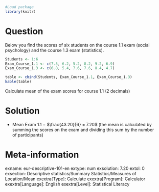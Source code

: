 ```{r, echo = FALSE, results = "hide"}
#Load package
library(knitr)
```

Question
========
Below you find the scores of six students on the course 1.1 exam (social psychology) and the course 1.3 exam (statistics). 

```{r, echo = FALSE}
Students <- 1:6
Exam_Course_1.1 <- c(7.5, 6.2, 5.2, 8.2, 9.2, 6.9)
Exam_Course_1.3 <- c(6.8, 5.4, 7.6, 7.6, 8.4, 4.7)

table <- cbind(Students, Exam_Course_1.1, Exam_Course_1.3)
kable(table)
```

Calculate mean of the exam scores for course 1.1 (2 decimals)


Solution
========
* Mean Exam 1.1 = $\frac{43.20}{6} = 7.20$ (the mean is calculated by summing the scores on the exam and dividing this sum by the number of participants)


Meta-information
================
exname: eur-descriptive-101-en
extype: num
exsolution: 7.20
extol: 0
exsection: Descriptive statistics/Summary Statistics/Measures of Location/Mean
exextra[Type]: Calculate
exextra[Program]: Calculator
exextra[Language]: English
exextra[Level]: Statistical Literacy